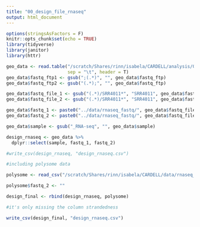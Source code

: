 ```yaml
---
title: "00_design_file_rnaseq"
output: html_document
---
```


```r
options(stringsAsFactors = F)
knitr::opts_chunk$set(echo = TRUE)
library(tidyverse)
library(janitor)
library(httr)
```

```r
geo_data <- read.table("/scratch/Shares/rinn/isabela/CARDELL/analysis/00_design_file/filereport_read_run_PRJNA338181_tsv.txt",
                       sep = "\t", header = T)
geo_data$fastq_ftp1 <- gsub(";(.*)", "", geo_data$fastq_ftp)
geo_data$fastq_ftp2 <- gsub("(.*);", "", geo_data$fastq_ftp)

geo_data$fastq_file_1 <- gsub("(.*)/SRR4011*", "SRR4011", geo_data$fastq_ftp1)
geo_data$fastq_file_2 <- gsub("(.*)/SRR4011*", "SRR4011", geo_data$fastq_ftp2)

geo_data$fastq_1 <- paste0("../data/rnaseq_fastq/", geo_data$fastq_file_1)
geo_data$fastq_2 <- paste0("../data/rnaseq_fastq/", geo_data$fastq_file_2)

geo_data$sample <- gsub("_RNA-seq", "", geo_data$sample)

design_rnaseq <- geo_data %>%
  dplyr::select(sample, fastq_1, fastq_2)

#write_csv(design_rnaseq, "design_rnaseq.csv")

#including polysome data

polysome <- read_csv("/scratch/Shares/rinn/isabela/CARDELL/data/rnaseq_fastq/RNAseq_polysomes_Isabela.csv")

polysome$fastq_2 <- ""

design_final <- rbind(design_rnaseq, polysome)

#it's only missing the column strandedness

write_csv(design_final, "design_rnaseq.csv")


```

